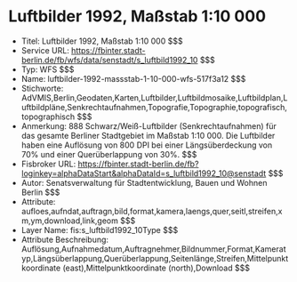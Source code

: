 # Luftbilder 1992, Maßstab 1:10 000
- Titel: Luftbilder 1992, Maßstab 1:10 000 $$$
- Service URL: https://fbinter.stadt-berlin.de/fb/wfs/data/senstadt/s_luftbild1992_10 $$$
- Typ: WFS $$$
- Name: luftbilder-1992-massstab-1-10-000-wfs-517f3a12 $$$
- Stichworte: AdVMIS,Berlin,Geodaten,Karten,Luftbilder,Luftbildmosaike,Luftbildplan,Luftbildpläne,Senkrechtaufnahmen,Topografie,Topographie,topografisch,topographisch $$$
- Anmerkung: 888 Schwarz/Weiß-Luftbilder (Senkrechtaufnahmen) für das gesamte Berliner Stadtgebiet im Maßstab 1:10 000. Die Luftbilder haben eine Auflösung von 800 DPI bei einer Längsüberdeckung von 70% und einer Querüberlappung von 30%. $$$
- Fisbroker URL: https://fbinter.stadt-berlin.de/fb?loginkey=alphaDataStart&alphaDataId=s_luftbild1992_10@senstadt $$$
- Autor: Senatsverwaltung für Stadtentwicklung, Bauen und Wohnen Berlin $$$
- Attribute: aufloes,aufndat,auftragn,bild,format,kamera,laengs,quer,seitl,streifen,xm,ym,download,link,geom $$$
- Layer Name: fis:s_luftbild1992_10Type $$$
- Attribute Beschreibung: Auflösung,Aufnahmedatum,Auftragnehmer,Bildnummer,Format,Kameratyp,Längsüberlappung,Querüberlappung,Seitenlänge,Streifen,Mittelpunktkoordinate (east),Mittelpunktkoordinate (north),Download $$$
